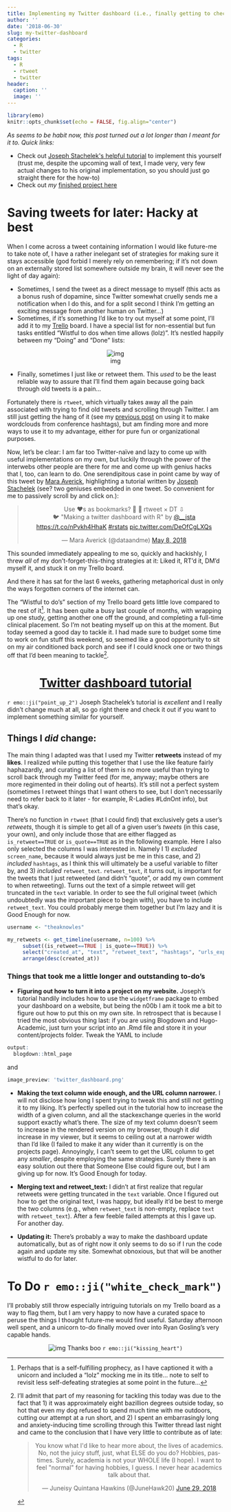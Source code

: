 ```yaml
---
title: Implementing my Twitter dashboard (i.e., finally getting to check off my more wistful to-do's)
author: ''
date: '2018-06-30'
slug: my-twitter-dashboard
categories:
  - R
  - twitter
tags:
  - R
  - rtweet
  - twitter
header:
  caption: ''
  image: ''
---
```


```r
library(emo)
knitr::opts_chunk$set(echo = FALSE, fig.align="center")
```


*As seems to be habit now, this post turned out a lot longer than I meant for it to. Quick links:*

- Check out [Joseph Stachelek\'s helpful tutorial](https://jsta.rbind.io/blog/making-a-twitter-dashboard-with-r/) to implement this yourself (trust me, despite the upcoming wall of text, I made very, very few actual changes to his original implementation, so you should just go straight there for the how-to)
- Check out *my* [finished project here](http://theaknowles.com/project/my-twitter-dashboard/)


# Saving tweets for later: Hacky at best

When I come across a tweet containing information I would like future-me to take note of, I have a rather inelegant set of strategies for making sure it stays accessible (god forbid I merely rely on remembering; if it's not down on an externally stored list somewhere outside my brain, it will never see the light of day again):

- Sometimes, I send the tweet as a direct message to myself (this acts as a bonus rush of dopamine, since Twitter somewhat cruelly sends me a notification when I do this, and for a split second I think I'm getting an exciting message from another human on Twitter...)
- Sometimes, if it's something I'd like to try out myself at some point, I'll add it to my [Trello](https://trello.com/) board. I have a special list for non-essential but fun tasks entitled "Wistful to dos when time allows (lolz)". It's nestled happily between my "Doing" and "Done" lists:

<center>
![img](/img/trello.png)
</center>

- Finally, sometimes I just like or retweet them. This *used* to be the least reliable way to assure that I'll find them again because going back through old tweets is a pain...


Fortunately there is `rtweet`, which virtually takes away all the pain associated with trying to find old tweets and scrolling through Twitter. I am still just getting the hang of it (see my [previous post](http://theaknowles.com/post/conference-twitter-hashtag-wordclouds/) on using it to make wordclouds from conference hashtags), but am finding more and more ways to use it to my advantage, either for pure fun or organizational purposes.

Now, let's be clear: I am far too Twitter-naïve and lazy to come up with useful implementations on my own, but luckily through the power of the interwebs other people are there for me and come up with genius hacks that I, too, can learn to do. One serendipitous case in point came by way of this tweet by [Mara Averick](https://twitter.com/dataandme), highlighting a tutorial written by [Joseph Stachelek](https://twitter.com/__jsta) (see? two geniuses embedded in one tweet. So convenient for me to passively scroll by and click on.):

<center>

<blockquote class="twitter-tweet" data-lang="en"><p lang="en" dir="ltr">Use ❤️s as bookmarks?  👨
🍳 rtweet × DT ⇩<br>🐦 &quot;Making a twitter dashboard with R&quot; by <a href="https://twitter.com/__jsta?ref_src=twsrc%5Etfw">@__jsta</a> <a href="https://t.co/nPvkh4HhaK">https://t.co/nPvkh4HhaK</a> <a href="https://twitter.com/hashtag/rstats?src=hash&amp;ref_src=twsrc%5Etfw">#rstats</a> <a href="https://t.co/DeOfCgLXQs">pic.twitter.com/DeOfCgLXQs</a></p>&mdash; Mara Averick (@dataandme) <a href="https://twitter.com/dataandme/status/993963029564882944?ref_src=twsrc%5Etfw">May 8, 2018</a></blockquote>
<script async src="https://platform.twitter.com/widgets.js" charset="utf-8"></script>

</center>

This sounded immediately appealing to me so, quickly and hackishly, I threw *all* of my don't-forget-this-thing strategies at it: Liked it, RT'd it, DM'd myself it, and stuck it on my Trello board. 

And there it has sat for the last 6 weeks, gathering metaphorical dust in only the ways forgotten corners of the internet can.

The "Wistful to do's" section of my Trello board gets little love compared to the rest of it[^1]. It has been quite a busy last couple of months, with wrapping up one study, getting another one off the ground, and completing a full-time clinical placement. So I'm not beating myself up on this at the moment. But today seemed a good day to tackle it. I had made sure to budget some time to work on fun stuff this weekend, so seemed like a good opportunity to sit on my air conditioned back porch and see if I could knock one or two things off that I'd been meaning to tackle[^2].

<center>

# [Twitter dashboard tutorial](https://jsta.rbind.io/blog/making-a-twitter-dashboard-with-r/)

</center>

`r emo::ji("point_up_2")` Joseph Stachelek's tutorial is *excellent* and I really didn't change much at all, so go right there and check it out if you want to implement something similar for yourself. 

## Things I *did* change: 

The main thing I adapted was that I used my Twitter **retweets** instead of my **likes**. I realized while putting this together that I use the like feature fairly haphazardly, and curating a list of them is no more useful than trying to scroll back through my Twitter feed (for me, anyway; maybe others are more regimented in their doling out of hearts). It's still not a perfect system (sometimes I retweet things that I want others to see, but I don't necessarily need to refer back to it later - for example, R-Ladies #LdnOnt info), but that's okay.

There's no function in `rtweet` (that I could find) that exclusively gets a user's *retweets*, though it is simple to get all of a given user's *tweets* (in this case, your own), and only include those that are either flagged as `is_retweet==TRUE` or `is_quote==TRUE` as in the following example. Here I also only selected the columns I was interested in. Namely I 1) *excluded* `screen_name`, because it would always just be me in this case, and 2) *included* `hashtags`, as I think this will ultimately be a useful variable to filter by, and 3) *included* `retweet_text`. `retweet_text`, it turns out, is important for the tweets that I just retweeted (and didn't "quote", or add my own comment to when retweeting). Turns out the text of a simple retweet will get truncated in the `text` variable. In order to see the full original tweet (which undoubtedly was the important piece to begin with), you have to include `retweet_text`. You could probably merge them together but I'm lazy and it is Good Enough for now.

```r
username <- "theaknowles"

my_retweets <- get_timeline(username, n=100) %>%
     subset((is_retweet==TRUE | is_quote==TRUE)) %>%
     select("created_at", "text", "retweet_text", "hashtags", "urls_expanded_url")%>%
     arrange(desc(created_at))
```


### Things that took me a little longer and outstanding to-do's

- **Figuring out how to turn it into a project on my website.** Joseph's tutorial handily includes how to use the `widgetframe` package to embed your dashboard on a website, but being the n00b I am it took me a bit to figure out how to put this on my own site. In retrospect that is because I tried the most obvious thing last: if you are using Blogdown and Hugo-Academic, just turn your script into an .Rmd file and store it in your content/projects folder. Tweak the YAML to include 

```r
output:
  blogdown::html_page
```

and

```r
image_preview: 'twitter_dashboard.png'
```


- **Making the text column wide enough, and the URL column narrower.** I will not disclose how long I spent trying to tweak this and still not getting it to my liking. It's perfectly spelled out in the tutorial how to increase the width of a given column, and all the stackexchange queries in the world support exactly what's there. The size of my text column doesn't seem to increase in the rendered version on my browser, though it *did* increase in my viewer, but it seems to ceiling out at a narrower width than I'd like (I failed to make it any wider than it currently is on the projects page). Annoyingly, I can't seem to get the URL column to get any *smaller*, despite employing the same strategies. Surely there is an easy solution out there that Someone Else could figure out, but I am giving up for now. It's Good Enough for today.

- **Merging text and retweet_text:** I didn't at first realize that regular retweets were getting truncated in the `text` variable. Once I figured out how to get the original text, I was happy, but ideally it'd be best to merge the two columns (e.g., when `retweet_text` is non-empty, replace `text` with `retweet_text`). After a few feeble failed attempts at this I gave up. For another day.

- **Updating it:** There's probably a way to make the dashboard update automatically, but as of right now it only seems to do so if I run the code again and update my site. Somewhat obnoxious, but that will be another wistful to do for later.


# To Do `r emo::ji("white_check_mark")`
I'll probably still throw especially intriguing tutorials on my Trello board as a way to flag them, but I am very happy to now have a curated space to peruse the things I thought future-me would find useful. Saturday afternoon well spent, and a unicorn to-do finally moved over into Ryan Gosling's very capable hands.

<center>
![img](/img/ryan_gosling_done.png)
Thanks boo `r emo::ji("kissing_heart")`
</center>





[^1]: Perhaps that is a self-fulfilling prophecy, as I have captioned it with a unicorn and included a "lolz" mocking me in its title... note to self to revisit less self-defeating strategies at some point in the future...

[^2]: I'll admit that part of my reasoning for tackling this today was due to the fact that 1) it was approximately eight bazillion degrees outside today, so hot that even my dog refused to spend much time with me outdoors, cutting our attempt at a run short, and 2) I spent an embarrasingly long and anxiety-inducing time scrolling through this Twitter thread last night and came to the conclusion that I have very little to contribute as of late: 
<center>
<blockquote class="twitter-tweet" data-lang="en"><p lang="en" dir="ltr">You know what I&#39;d like to hear more about, the lives of academics. No, not the juicy stuff, just, what ELSE do you do? Hobbies, pastimes. Surely, academia is not your WHOLE life (I hope). I want to feel &quot;normal&quot; for having hobbies, I guess. I never hear academics talk about that.</p>&mdash; Juneisy Quintana Hawkins (@JuneHawk20) <a href="https://twitter.com/JuneHawk20/status/1012505920104992769?ref_src=twsrc%5Etfw">June 29, 2018</a></blockquote>
<script async src="https://platform.twitter.com/widgets.js" charset="utf-8"></script>
</center>

